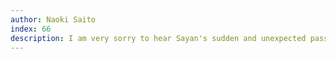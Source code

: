 ```yaml
---
author: Naoki Saito
index: 66
description: I am very sorry to hear Sayan's sudden and unexpected passing. Sayan was a fantastic mathematician/statistician with deep geometric insight. People here at UC Davis invited him at least twice, one in 2016 and the other in 2018, for his lectures and talks, which my students and I enjoyed very much. In addition, he and I were directors of the NSF-TRIPODS institutes at our respective places (Duke and UC Davis), and discussed many issues. Last year, I bumped into him in a conference, and he strongly suggested that I should visit him in Leipzig. I wish I could have visited him, but it was not materialized. He was a very friendly and warm person. I miss him dearly. To his family and loved ones, please accept my sincere condolences.
---
```


